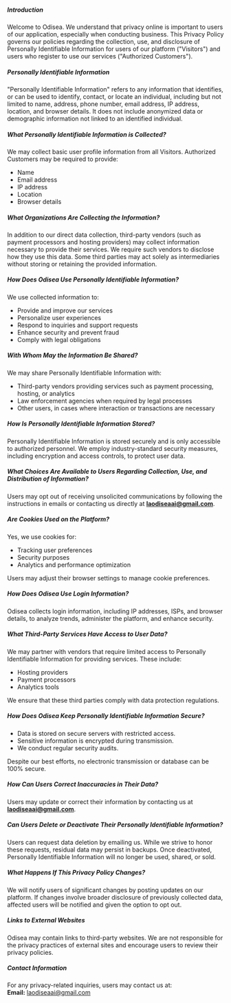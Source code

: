 ##### Introduction  
Welcome to Odisea. We understand that privacy online is important to users of our application, especially when conducting business. This Privacy Policy governs our policies regarding the collection, use, and disclosure of Personally Identifiable Information for users of our platform ("Visitors") and users who register to use our services ("Authorized Customers").  

##### Personally Identifiable Information  
"Personally Identifiable Information" refers to any information that identifies, or can be used to identify, contact, or locate an individual, including but not limited to name, address, phone number, email address, IP address, location, and browser details. It does not include anonymized data or demographic information not linked to an identified individual.  

##### What Personally Identifiable Information is Collected?  
We may collect basic user profile information from all Visitors. Authorized Customers may be required to provide:  
- Name  
- Email address  
- IP address  
- Location  
- Browser details  

##### What Organizations Are Collecting the Information?  
In addition to our direct data collection, third-party vendors (such as payment processors and hosting providers) may collect information necessary to provide their services. We require such vendors to disclose how they use this data. Some third parties may act solely as intermediaries without storing or retaining the provided information.  

##### How Does Odisea Use Personally Identifiable Information?  
We use collected information to:  
- Provide and improve our services  
- Personalize user experiences  
- Respond to inquiries and support requests  
- Enhance security and prevent fraud  
- Comply with legal obligations  

##### With Whom May the Information Be Shared?  
We may share Personally Identifiable Information with:  
- Third-party vendors providing services such as payment processing, hosting, or analytics  
- Law enforcement agencies when required by legal processes  
- Other users, in cases where interaction or transactions are necessary  

##### How Is Personally Identifiable Information Stored?  
Personally Identifiable Information is stored securely and is only accessible to authorized personnel. We employ industry-standard security measures, including encryption and access controls, to protect user data.  

##### What Choices Are Available to Users Regarding Collection, Use, and Distribution of Information?  
Users may opt out of receiving unsolicited communications by following the instructions in emails or contacting us directly at **laodiseaai@gmail.com**.  

##### Are Cookies Used on the Platform?  
Yes, we use cookies for:  
- Tracking user preferences  
- Security purposes  
- Analytics and performance optimization  

Users may adjust their browser settings to manage cookie preferences.  

##### How Does Odisea Use Login Information?  
Odisea collects login information, including IP addresses, ISPs, and browser details, to analyze trends, administer the platform, and enhance security.  

##### What Third-Party Services Have Access to User Data?  
We may partner with vendors that require limited access to Personally Identifiable Information for providing services. These include:  
- Hosting providers  
- Payment processors  
- Analytics tools  

We ensure that these third parties comply with data protection regulations.  

##### How Does Odisea Keep Personally Identifiable Information Secure?  
- Data is stored on secure servers with restricted access.  
- Sensitive information is encrypted during transmission.  
- We conduct regular security audits.  

Despite our best efforts, no electronic transmission or database can be 100% secure.  

##### How Can Users Correct Inaccuracies in Their Data?  
Users may update or correct their information by contacting us at **laodiseaai@gmail.com**.  

##### Can Users Delete or Deactivate Their Personally Identifiable Information?  
Users can request data deletion by emailing us. While we strive to honor these requests, residual data may persist in backups. Once deactivated, Personally Identifiable Information will no longer be used, shared, or sold.  

##### What Happens If This Privacy Policy Changes?  
We will notify users of significant changes by posting updates on our platform. If changes involve broader disclosure of previously collected data, affected users will be notified and given the option to opt out.  

##### Links to External Websites  
Odisea may contain links to third-party websites. We are not responsible for the privacy practices of external sites and encourage users to review their privacy policies.  

##### Contact Information  
For any privacy-related inquiries, users may contact us at:  
**Email:** laodiseaai@gmail.com  
